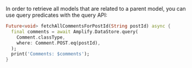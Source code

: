 In order to retrieve all models that are related to a parent model, you can use query predicates with the query API:

```dart
Future<void> fetchAllCommentsForPostId(String postId) async {
  final comments = await Amplify.DataStore.query(
    Comment.classType,
    where: Comment.POST.eq(postId),
  );
  print('Comments: $comments');
}
```
